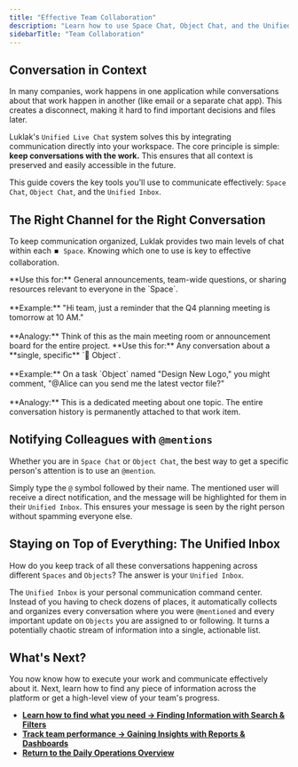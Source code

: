 ```yaml
---
title: "Effective Team Collaboration"
description: "Learn how to use Space Chat, Object Chat, and the Unified Inbox to keep conversations organized, in context, and actionable."
sidebarTitle: "Team Collaboration"
---
```


## Conversation in Context

In many companies, work happens in one application while conversations about that work happen in another (like email or a separate chat app). This creates a disconnect, making it hard to find important decisions and files later.

Luklak's `Unified Live Chat` system solves this by integrating communication directly into your workspace. The core principle is simple: **keep conversations with the work.** This ensures that all context is preserved and easily accessible in the future.

This guide covers the key tools you'll use to communicate effectively: `Space Chat`, `Object Chat`, and the `Unified Inbox`.

## The Right Channel for the Right Conversation

To keep communication organized, Luklak provides two main levels of chat within each `⏹️ Space`. Knowing which one to use is key to effective collaboration.

<CardGroup cols={2}>
  <Card title="Space Chat: Your Team's Hub" icon="message-dots" iconType="duotone">
    **Use this for:** General announcements, team-wide questions, or sharing resources relevant to everyone in the `Space`.
    <br/><br/>
    **Example:** "Hi team, just a reminder that the Q4 planning meeting is tomorrow at 10 AM."
    <br/><br/>
    **Analogy:** Think of this as the main meeting room or announcement board for the entire project.
  </Card>
  <Card title="Object Chat: Hyper-Focused Discussion" icon="comment-lines" iconType="duotone">
    **Use this for:** Any conversation about a **single, specific** `🧊 Object`.
    <br/><br/>
    **Example:** On a task `Object` named "Design New Logo," you might comment, "@Alice can you send me the latest vector file?"
    <br/><br/>
    **Analogy:** This is a dedicated meeting about one topic. The entire conversation history is permanently attached to that work item.
  </Card>
</CardGroup>

## Notifying Colleagues with `@mentions`

Whether you are in `Space Chat` or `Object Chat`, the best way to get a specific person's attention is to use an `@mention`.

Simply type the `@` symbol followed by their name. The mentioned user will receive a direct notification, and the message will be highlighted for them in their `Unified Inbox`. This ensures your message is seen by the right person without spamming everyone else.

## Staying on Top of Everything: The Unified Inbox

How do you keep track of all these conversations happening across different `Spaces` and `Objects`? The answer is your `Unified Inbox`.

The `Unified Inbox` is your personal communication command center. Instead of you having to check dozens of places, it automatically collects and organizes every conversation where you were `@mentioned` and every important update on `Objects` you are assigned to or following. It turns a potentially chaotic stream of information into a single, actionable list.



## What's Next?

You now know how to execute your work and communicate effectively about it. Next, learn how to find any piece of information across the platform or get a high-level view of your team's progress.

-   [**Learn how to find what you need → Finding Information with Search & Filters**](/use-and-operate/search-and-filter)
-   [**Track team performance → Gaining Insights with Reports & Dashboards**](/use-and-operate/reports-and-dashboards)
-   [**Return to the Daily Operations Overview**](/use-and-operate/)